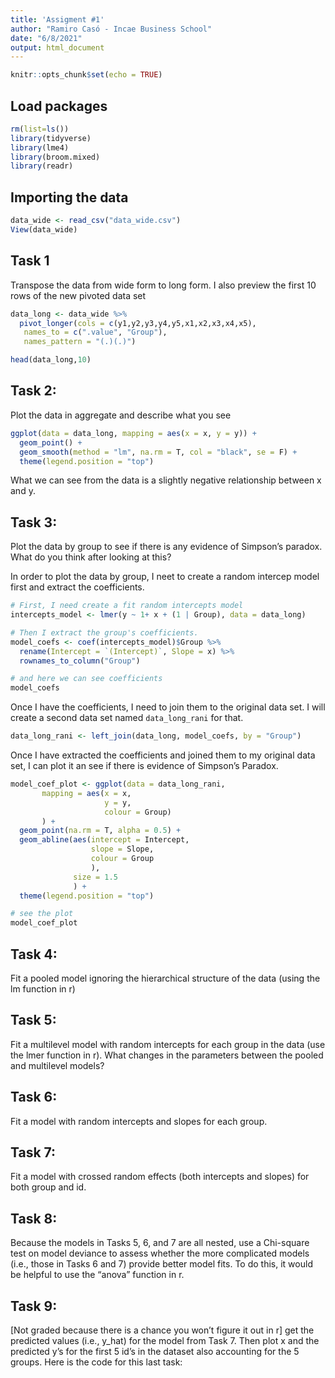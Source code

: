 ```yaml
---
title: 'Assigment #1'
author: "Ramiro Casó - Incae Business School"
date: "6/8/2021"
output: html_document
---
```


```r
knitr::opts_chunk$set(echo = TRUE)
```

## Load packages

```r
rm(list=ls())
library(tidyverse)
library(lme4)
library(broom.mixed)
library(readr)
```

## Importing the data 
```r
data_wide <- read_csv("data_wide.csv")
View(data_wide)
```
## Task 1 
Transpose the data from wide form to long form. I also preview the first 10 rows of the new pivoted data set

```r
data_long <- data_wide %>%
  pivot_longer(cols = c(y1,y2,y3,y4,y5,x1,x2,x3,x4,x5),
   names_to = c(".value", "Group"),
   names_pattern = "(.)(.)")

head(data_long,10)
```

## Task 2: 
Plot the data in aggregate and describe what you see 

```r
ggplot(data = data_long, mapping = aes(x = x, y = y)) +
  geom_point() +
  geom_smooth(method = "lm", na.rm = T, col = "black", se = F) +
  theme(legend.position = "top")
```
What we can see from the data is a slightly negative relationship between x and y. 

## Task 3: 
Plot the data by group to see if there is any evidence of Simpson's paradox. What do you think after looking at this?

In order to plot the data by group, I neet to create a random intercep model first and extract the coefficients. 

```r
# First, I need create a fit random intercepts model
intercepts_model <- lmer(y ~ 1+ x + (1 | Group), data = data_long) 

# Then I extract the group's coefficients. 
model_coefs <- coef(intercepts_model)$Group %>% 
  rename(Intercept = `(Intercept)`, Slope = x) %>% 
  rownames_to_column("Group")

# and here we can see coefficients
model_coefs
```

Once I have the coefficients, I need to join them to the original data set. I will create a second data set named `data_long_rani` for that. 

```r
data_long_rani <- left_join(data_long, model_coefs, by = "Group")
```

Once I have extracted the coefficients and joined them to my original data set, I can plot it an see if there is evidence of Simpson's Paradox. 

```r
model_coef_plot <- ggplot(data = data_long_rani, 
       mapping = aes(x = x, 
                     y = y, 
                     colour = Group)
       ) +
  geom_point(na.rm = T, alpha = 0.5) +
  geom_abline(aes(intercept = Intercept, 
                  slope = Slope,
                  colour = Group
                  ),
              size = 1.5
              ) +
  theme(legend.position = "top")

# see the plot
model_coef_plot
```


## Task 4: 
Fit a pooled model ignoring the hierarchical structure of the data (using the lm function in r)

## Task 5: 
Fit a multilevel model with random intercepts for each group in the data (use the lmer function in r). What changes in the parameters between the pooled and multilevel models?

## Task 6: 
Fit a model with random intercepts and slopes for each group. 

## Task 7: 
Fit a model with crossed random effects (both intercepts and slopes) for both group and id.

## Task 8: 
Because the models in Tasks 5, 6, and 7 are all nested, use a Chi-square test on model deviance to assess whether the more complicated models (i.e., those in Tasks 6 and 7) provide better model fits. To do this, it would be helpful to use the "anova" function in r.

## Task 9: 
[Not graded because there is a chance you won't figure it out in r] get the predicted values (i.e., y_hat) for the model from Task 7. Then plot x and the predicted y's for the first 5 id's in the dataset also accounting for the 5 groups. Here is the code for this last task:

